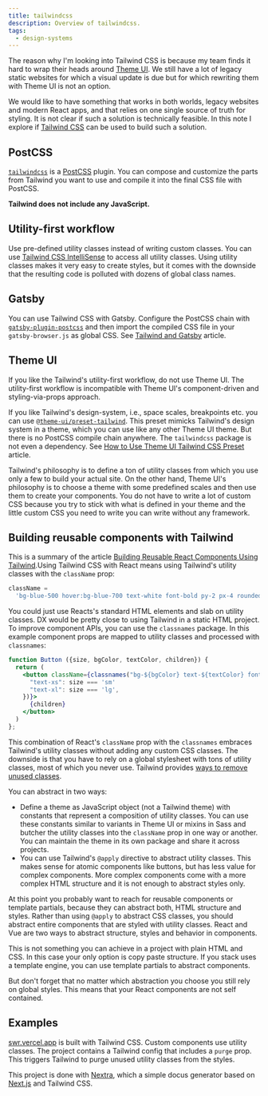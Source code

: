 ```yaml
---
title: tailwindcss
description: Overview of tailwindcss.
tags:
  - design-systems
---
```


The reason why I'm looking into Tailwind CSS is because my team finds it hard to
wrap their heads around [Theme UI](https://theme-ui.com/home). We still have a
lot of legacy static websites for which a visual update is due but for which
rewriting them with Theme UI is not an option.

We would like to have something that works in both worlds, legacy websites and
modern React apps, and that relies on one single source of truth for styling. It
is not clear if such a solution is technically feasible. In this note I explore
if [Tailwind CSS](https://tailwindcss.com/) can be used to build such a
solution.

## PostCSS

[`tailwindcss`](https://www.npmjs.com/package/tailwindcss) is a
[PostCSS](https://postcss.org/) plugin. You can compose and customize the parts
from Tailwind you want to use and compile it into the final CSS file with
PostCSS.

**Tailwind does not include any JavaScript.**

## Utility-first workflow

Use pre-defined utility classes instead of writing custom classes. You can use
[Tailwind CSS IntelliSense](https://marketplace.visualstudio.com/items?itemName=bradlc.vscode-tailwindcss)
to access all utility classes. Using utility classes makes it very easy to
create styles, but it comes with the downside that the resulting code is
polluted with dozens of global class names.

## Gatsby

You can use Tailwind CSS with Gatsby. Configure the PostCSS chain with
[`gatsby-plugin-postcss`](https://www.gatsbyjs.org/packages/gatsby-plugin-postcss/)
and then import the compiled CSS file in your `gatsby-browser.js` as global CSS.
See
[Tailwind and Gatsby](https://hashinteractive.com/blog/tailwind-css-and-gatsby-in-under-5-minutes/)
article.

## Theme UI

If you like the Tailwind's utility-first workflow, do not use Theme UI. The
utility-first workflow is incompatible with Theme UI's component-driven and
styling-via-props approach.

If you like Tailwind's design-system, i.e., space scales, breakpoints etc. you
can use
[`@theme-ui/preset-tailwind`](https://github.com/system-ui/theme-ui/tree/master/packages/preset-tailwind).
This preset mimicks Tailwind's design system in a theme, which you can use like
any other Theme UI theme. But there is no PostCSS compile chain anywhere. The
`tailwindcss` package is not even a dependency. See
[How to Use Theme UI Tailwind CSS Preset](https://hashinteractive.com/blog/how-to-use-theme-ui-tailwind-css-preset/)
article.

Tailwind's philosophy is to define a ton of utility classes from which you use
only a few to build your actual site. On the other hand, Theme UI's philosophy
is to choose a theme with some predefined scales and then use them to create
your components. You do not have to write a lot of custom CSS because you try to
stick with what is defined in your theme and the little custom CSS you need to
write you can write without any framework.

## Building reusable components with Tailwind

This is a summary of the article
[Building Reusable React Components Using Tailwind](https://www.smashingmagazine.com/2020/05/reusable-react-components-tailwind/).Using
Tailwind CSS with React means using Tailwind's utility classes with the
`className` prop:

```js
className =
  'bg-blue-500 hover:bg-blue-700 text-white font-bold py-2 px-4 rounded';
```

You could just use Reacts's standard HTML elements and slab on utility classes.
DX would be pretty close to using Tailwind in a static HTML project. To improve
component APIs, you can use the `classnames` package. In this example component
props are mapped to utility classes and processed with `classnames`:

```jsx
function Button ({size, bgColor, textColor, children}) {
  return (
    <button className={classnames("bg-${bgColor} text-${textColor} font-bold py-2 px-4 rounded", {
      "text-xs": size === 'sm'
      "text-xl": size === 'lg',
    })}>
      {children}
    </button>
  )
};
```

This combination of React's `className` prop with the `classnames` embraces
Tailwind's utility classes without adding any custom CSS classes. The downside
is that you have to rely on a global stylesheet with tons of utility classes,
most of which you never use. Tailwind provides
[ways to remove unused classes](https://tailwindcss.com/docs/controlling-file-size/).

You can abstract in two ways:

- Define a theme as JavaScript object (not a Tailwind theme) with constants that
  represent a composition of utility classes. You can use these constants
  similar to variants in Theme UI or mixins in Sass and butcher the utility
  classes into the `className` prop in one way or another. You can maintain the
  theme in its own package and share it across projects.
- You can use Tailwind's `@apply` directive to abstract utility classes. This
  makes sense for atomic components like buttons, but has less value for complex
  components. More complex components come with a more complex HTML structure
  and it is not enough to abstract styles only.

At this point you probably want to reach for reusable components or template
partials, because they can abstract both, HTML structure and styles. Rather than
using `@apply` to abstract CSS classes, you should abstract entire components
that are styled with utility classes. React and Vue are two ways to abstract
structure, styles and behavior in components.

This is not something you can achieve in a project with plain HTML and CSS. In
this case your only option is copy paste structure. If you stack uses a template
engine, you can use template partials to abstract components.

But don't forget that no matter which abstraction you choose you still rely on
global styles. This means that your React components are not self contained.

## Examples

[swr.vercel.app](https://github.com/vercel/swr-site) is built with Tailwind CSS.
Custom components use utility classes. The project contains a Tailwind config
that includes a `purge` prop. This triggers Tailwind to purge unused utility
classes from the styles.

This project is done with [Nextra](https://github.com/shuding/nextra), which a
simple docus generator based on [Next.js](https://nextjs.org/) and Tailwind CSS.
